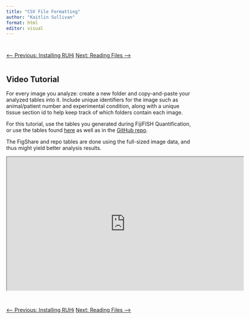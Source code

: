 ```yaml
---
title: "CSV File Formatting"
author: "Kaitlin Sullivan"
format: html
editor: visual
---
```


::: {style="display: flex; justify-content: space-between; margin-top: 2em;"}
<a href="01_installation-ruhi.qmd" class="btn btn-outline-secondary">⟵ Previous: Installing RUHi</a> <a href="03_reading-files.qmd" class="btn btn-primary">Next: Reading Files ⟶</a>
:::

## Video Tutorial

For every image you analyze: create a new folder and copy-and-paste your analyzed tables into it. Include  unique identifiers for the image such as animal/patient number and experimental condition, along with a unique tissue section id to help keep track of which folders contain each image. 

For this tutorial, use the tables you generated during FijiFISH Quantification, or use the tables found [here](https://figshare.com/account/projects/247085/articles/28911218) as well as in the [GitHub repo](https://www.github.com/kaitsull/RUHi/data). 

The FigShare and repo tables are done using the full-sized image data, and thus might yield better analysis results.

::: {.center}
<iframe src="https://www.youtube.com/embed/099XWrRwKoo" width="640" height="360" allowfullscreen></iframe>
:::

::: {style="display: flex; justify-content: space-between; margin-top: 2em;"}
<a href="01_installation-ruhi.qmd" class="btn btn-outline-secondary">⟵ Previous: Installing RUHi</a> <a href="03_reading-files.qmd" class="btn btn-primary">Next: Reading Files ⟶</a>
:::
